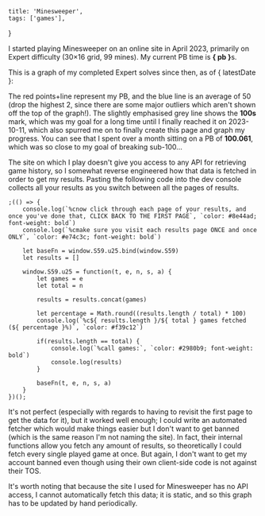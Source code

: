 
    title: 'Minesweeper',
    tags: ['games'],
}

I started playing Minesweeper on an online site in April 2023, primarily on Expert difficulty (30×16 grid, 99 mines). My current PB time is <b>{ pb }</b>s.

This is a graph of my completed Expert solves since then, as of { latestDate }:

<MinesweeperGraph />

The red points+line represent my PB, and the blue line is an average of 50 (drop the highest 2, since there are some major outliers which aren't shown off the top of the graph!). The slightly emphasised grey line shows the **100s** mark, which was my goal for a long time until I finally reached it on 2023-10-11, which also spurred me on to finally create this page and graph my progress. You can see that I spent over a month sitting on a PB of **100.061**, which was so close to my goal of breaking sub-100...

The site on which I play doesn't give you access to any API for retrieving game history, so I somewhat reverse engineered how that data is fetched in order to get my results. Pasting the following code into the dev console collects all your results as you switch between all the pages of results.

```
;(() => {
    console.log(`%cnow click through each page of your results, and once you've done that, CLICK BACK TO THE FIRST PAGE`, `color: #8e44ad; font-weight: bold`)
    console.log(`%cmake sure you visit each results page ONCE and once ONLY`, `color: #e74c3c; font-weight: bold`)

    let baseFn = window.S59.u25.bind(window.S59)
    let results = []

    window.S59.u25 = function(t, e, n, s, a) {
        let games = e
        let total = n
        
        results = results.concat(games)

        let percentage = Math.round((results.length / total) * 100)
        console.log(`%c${ results.length }/${ total } games fetched (${ percentage }%)`, `color: #f39c12`)

        if(results.length == total) {
            console.log(`%call games:`, `color: #2980b9; font-weight: bold`)
            console.log(results)
        }

        baseFn(t, e, n, s, a)
    }
})();
```

It's not perfect (especially with regards to having to revisit the first page to get the data for it), but it worked well enough; I could write an automated fetcher which would make things easier but I don't want to get banned (which is the same reason I'm not naming the site). In fact, their internal functions allow you fetch any amount of results, so theoretically I could fetch every single played game at once. But again, I don't want to get my account banned even though using their own client-side code is not against their TOS.

It's worth noting that because the site I used for Minesweeper has no API access, I cannot automatically fetch this data; it is static, and so this graph has to be updated by hand periodically.